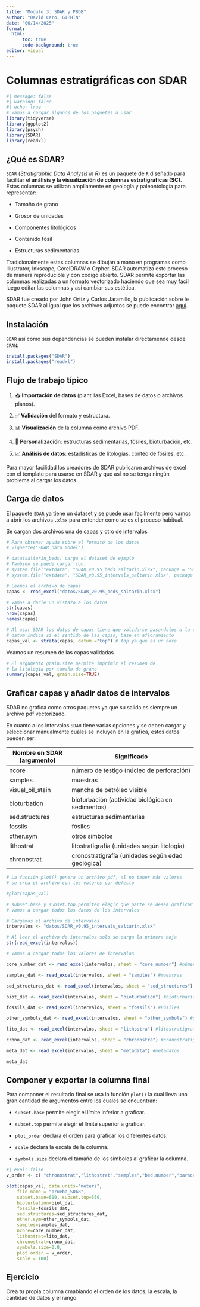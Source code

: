 ```yaml
---
title: "Módulo 3: SDAR y PBDB"
author: "David Caro, GIPHIN"
date: "06/14/2025"
format: 
  html:
      toc: true
      code-background: true
editor: visual
---
```


# Columnas estratigráficas con SDAR

```r
#| message: false
#| warning: false
#| echo: true
# Vamos a cargar algunos de los paquetes a usar
library(tidyverse)
library(ggplot2) 
library(psych)
library(SDAR)
library(readxl) 
```

## ¿Qué es SDAR?

`SDAR` (*Stratigraphic Data Analysis in R*) es un paquete de `R` diseñado para facilitar el **análisis y la visualización de columnas estratigráficas (SC)**. Estas columnas se utilizan ampliamente en geología y paleontología para representar:

-   Tamaño de grano

-   Grosor de unidades

-   Componentes litológicos

-   Contenido fósil

-   Estructuras sedimentarias

Tradicionalmente estas columnas se dibujan a mano en programas como Illustrator, Inkscape, CorelDRAW o Grpher. SDAR automatiza este proceso de manera reproducible y con código abierto. SDAR permite exportar las columnas realizadas a un formato vectorizado haciendo que sea muy fácil luego editar las columnas y así cambiar sus estética.

SDAR fue creado por John Ortiz y Carlos Jaramillo, la publicación sobre le paquete SDAR al igual que los archivos adjuntos se puede encontrar [aquí](https://cran.r-project.org/web/packages/SDAR/vignettes/introduction_to_SDAR.html).

## Instalación

`SDAR` así como sus dependencias se pueden instalar directamende desde `CRAN`:

``` r
install.packages("SDAR")
install.packages("readxl")
```

## Flujo de trabajo típico

1.  📥 **Importación de datos** (plantillas Excel, bases de datos o archivos planos).

2.  ✅ **Validación** del formato y estructura.

3.  📊 **Visualización** de la columna como archivo PDF.

4.  🎨 **Personalización**: estructuras sedimentarias, fósiles, bioturbación, etc.

5.  📈 **Análisis de datos**: estadísticas de litologías, conteo de fósiles, etc.

Para mayor facilidad los creadores de SDAR publicaron archivos de excel con el template para usarse en SDAR y que así no se tenga ningún problema al cargar los datos.

## Carga de datos

El paquete `SDAR` ya tiene un dataset y se puede usar facilmente pero vamos a abrir los archivos `.xlsx` para entender como se es el proceso habitual.

Se cargan dos archivos una de capas y otro de intervalos

```r
# Para obtener ayuda sobre el formato de los datos
# vignette("SDAR_data_model")

# data(saltarin_beds) carga el dataset de ejmplo
# Tambien se puede cargar con: 
# system.file("extdata", "SDAR_v0.95_beds_saltarin.xlsx", package = "SDAR")
# system.file("extdata", "SDAR_v0.95_intervals_saltarin.xlsx", package = "SDAR")

# Leemos el archivo de capas 
capas <- read_excel("datos/SDAR_v0.95_beds_saltarin.xlsx")

# Vamos a darle un vistazo a los datos
str(capas)
nrow(capas)
names(capas)

# Al usar SDAR los datos de capas tiene que validarse pasandolos a la clase strata
# datum indica si el sentido de las capas, base en afloramiento
capas_val <- strata(capas, datum ="top") # top ya que es un core

```

Veamos un resumen de las capas validadas

```r
# El argumento grain.size permite imprimir el resumen de
# la litología por tamaño de grano
summary(capas_val, grain.size=TRUE)
```

## Graficar capas y añadir datos de intervalos

SDAR no grafica como otros paquetes ya que su salida es siempre un archivo pdf vectorizado.

En cuanto a los intervalos `SDAR` tiene varias opciones y se deben cargar y seleccionar manualmente cuales se incluyen en la grafica, estos datos pueden ser:

| **Nombre en SDAR (argumento)** | **Significado** |
|------------------------|------------------------------------------------|
| ncore | número de testigo (núcleo de perforación) |
| samples | muestras |
| visual_oil_stain | mancha de petróleo visible |
| bioturbation | bioturbación (actividad biológica en sedimentos) |
| sed.structures | estructuras sedimentarias |
| fossils | fósiles |
| other.sym | otros símbolos |
| lithostrat | litostratigrafía (unidades según litología) |
| chronostrat | cronostratigrafía (unidades según edad geológica) |

```r
# La función plot() genera un archivo pdf, al no tener más valores
# se crea el archivo con los valores por defecto

#plot(capas_val)

# subset.base y subset.top permiten elegir que parte se desea graficar
# Vamos a cargar todos los datos de los intervalos

# Cargamos el archivo de intervalos 
intervalos <- "datos/SDAR_v0.95_intervals_saltarin.xlsx"

# Al leer el archivo de intervalos solo se carga la primera hoja
str(read_excel(intervalos))

# Vamos a cargar todos los valores de intervalos

core_number_dat <- read_excel(intervalos, sheet = "core_number") #número de testigo

samples_dat <- read_excel(intervalos, sheet = "samples") #muestras

sed_structures_dat <- read_excel(intervalos, sheet = "sed_structures") #estructuras sedimentarias

biot_dat <- read_excel(intervalos, sheet = "bioturbation") #bioturbación

fossils_dat <- read_excel(intervalos, sheet = "fossils") #Fósiles

other_symbols_dat <- read_excel(intervalos, sheet = "other_symbols") #otros símbolos

lito_dat <- read_excel(intervalos, sheet = "lithostra") #litostratigrafía

crono_dat <- read_excel(intervalos, sheet = "chronostra") #cronostratigrafía

meta_dat <- read_excel(intervalos, sheet = "metadata") #metadatos

meta_dat
```

## Componer y exportar la columna final

Para componer el resultado final se usa la función `plot()` la cual lleva una gran cantidad de argumentos entre los cuales se encuentran:

-   `subset.base` permite elegir el límite inferior a graficar.

-   `subset.top` permite elegir el límite superior a graficar.

-   `plot_order` declara el orden para graficar los diferentes datos.

-   `scale` declara la escala de la columna.

-   `symbols.size` declara el tamaño de los símbolos al graficar la columna.

```r
#| eval: false
v_order <- c( "chronostrat","lithostrat","samples","bed.number","barscale","ncore","lithology","fossils","sed.structures","bioturbation","other.sym") 

plot(capas_val, data.units="meters",
    file.name = "prueba_SDAR",
    subset.base=600, subset.top=550, 
    bioturbation=biot_dat,
    fossils=fossils_dat, 
    sed.structures=sed_structures_dat,
    other.sym=other_symbols_dat, 
    samples=samples_dat, 
    ncore=core_number_dat, 
    lithostrat=lito_dat, 
    chronostrat=crono_dat, 
    symbols.size=0.8,
    plot.order = v_order,
    scale = 100)
```

::: callout-important
## Ejercicio

Crea tu propia columna cmabiando el orden de los datos, la escala, la cantidad de datos y el rango.
:::
